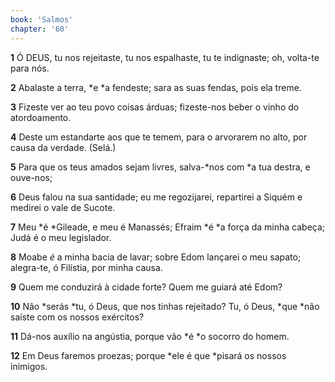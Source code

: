 ```yaml
---
book: 'Salmos'
chapter: '60'
---
```


**1** Ó DEUS, tu nos rejeitaste, tu nos espalhaste, tu te indignaste; oh, volta-te para nós.

**2** Abalaste a terra, *e *a fendeste; sara as suas fendas, pois ela treme.

**3** Fizeste ver ao teu povo coisas árduas; fizeste-nos beber o vinho do atordoamento.

**4** Deste um estandarte aos que te temem, para o arvorarem no alto, por causa da verdade. (Selá.)

**5** Para que os teus amados sejam livres, salva-*nos com *a tua destra, e ouve-nos;

**6** Deus falou na sua santidade; eu me regozijarei, repartirei a Siquém e medirei o vale de Sucote.

**7** Meu *é *Gileade, e meu é Manassés; Efraim *é *a força da minha cabeça; Judá é o meu legislador.

**8** Moabe _é_ a minha bacia de lavar; sobre Edom lançarei o meu sapato; alegra-te, ó Filístia, por minha causa.

**9** Quem me conduzirá à cidade forte? Quem me guiará até Edom?

**10** Não *serás *tu, ó Deus, que nos tinhas rejeitado? Tu, ó Deus, *que *não saíste com os nossos exércitos?

**11** Dá-nos auxílio na angústia, porque vão *é *o socorro do homem.

**12** Em Deus faremos proezas; porque *ele é que *pisará os nossos inimigos.
